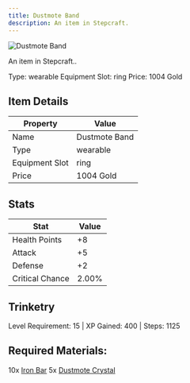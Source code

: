 ```yaml
---
title: Dustmote Band
description: An item in Stepcraft.
---
```


<div className="flex items-start gap-6 mb-8">
  <div className="flex-shrink-0">
    <img src="/assets/resources/trinketry/rings/steel_ring.png" alt="Dustmote Band" className="w-24 h-24 border rounded-lg" />
  </div>
  <div className="flex-1">
    <div className="space-y-2">
      <p className="text-lg text-muted-foreground">An item in Stepcraft..</p>
      <div className="flex flex-wrap gap-4 text-sm">
        <span className="px-2 py-1 bg-green-100 dark:bg-green-900 rounded-md">
          Type: wearable
        </span>
        <span className="px-2 py-1 bg-purple-100 dark:bg-purple-900 rounded-md">
          Equipment Slot: ring
        </span>
        <span className="px-2 py-1 bg-yellow-100 dark:bg-yellow-900 rounded-md">
          Price: 1004 Gold
        </span>
      </div>
    </div>
  </div>
</div>

## Item Details
| Property | Value |
|----------|-------|
| Name | Dustmote Band |
| Type | wearable |
| Equipment Slot | ring |
| Price | 1004 Gold |

## Stats
| Stat | Value |
|------|-------|
| Health Points | +8 |
| Attack | +5 |
| Defense | +2 |
| Critical Chance | 2.00% |

## Trinketry
Level Requirement: 15 | XP Gained: 400 | Steps: 1125

## Required Materials:
10x [Iron Bar](/docs/resources/individual/iron_bar)
5x [Dustmote Crystal](/docs/resources/individual/dustmote_crystal)

